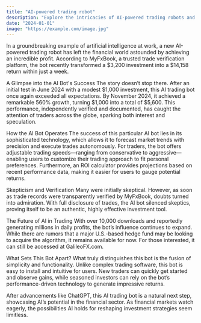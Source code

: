 ---
title: "AI-powered trading robot"
description: "Explore the intricacies of AI-powered trading robots and their impact on stock markets."
date: "2024-01-01"
image: "https://example.com/image.jpg"
---


In a groundbreaking example of artificial intelligence at work, a new AI-powered trading robot has left the financial world astounded by achieving an incredible profit. According to MyFxBook, a trusted trade verification platform, the bot recently transformed a $3,200 investment into a $14,158 return within just a week.

A Glimpse into the AI Bot's Success
The story doesn’t stop there. After an initial test in June 2024 with a modest $1,000 investment, this AI trading bot once again exceeded all expectations. By November 2024, it achieved a remarkable 560% growth, turning $1,000 into a total of $5,600. This performance, independently verified and documented, has caught the attention of traders across the globe, sparking both interest and speculation.

How the AI Bot Operates
The success of this particular AI bot lies in its sophisticated technology, which allows it to forecast market trends with precision and execute trades autonomously. For traders, the bot offers adjustable trading speeds—ranging from conservative to aggressive—enabling users to customize their trading approach to fit personal preferences. Furthermore, an ROI calculator provides projections based on recent performance data, making it easier for users to gauge potential returns.

Skepticism and Verification
Many were initially skeptical. However, as soon as trade records were transparently verified by MyFxBook, doubts turned into admiration. With full disclosure of trades, the AI bot silenced skeptics, proving itself to be an authentic, highly effective investment tool.

The Future of AI in Trading
With over 10,000 downloads and reportedly generating millions in daily profits, the bot’s influence continues to expand. While there are rumors that a major U.S.-based hedge fund may be looking to acquire the algorithm, it remains available for now. For those interested, it can still be accessed at GalileoFX.com.

What Sets This Bot Apart?
What truly distinguishes this bot is the fusion of simplicity and functionality. Unlike complex trading software, this bot is easy to install and intuitive for users. New traders can quickly get started and observe gains, while seasoned investors can rely on the bot’s performance-driven technology to generate impressive returns.

After advancements like ChatGPT, this AI trading bot is a natural next step, showcasing AI’s potential in the financial sector. As financial markets watch eagerly, the possibilities AI holds for reshaping investment strategies seem limitless.




